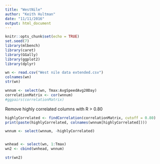 ```yaml
---
title: "WestNile"
author: "Keith Hultman"
date: "11/11/2016"
output: html_document
---
```


```r
knitr::opts_chunk$set(echo = TRUE)
set.seed(7)
library(mlbench)
library(caret)
library(GGally)
library(ggplot2)
library(dplyr)
```

```r

wn <- read.csv("West nile data extended.csv")
colnames(wn)
str(wn)
```

```r
wnnum <- select(wn, Tmax:AvgSpeedAvg20Day)
correlationMatrix <- cor(wnnum)
#ggpairs(correlationMatrix)
```

Remove highly correlated columns with R > 0.80

```r
highlyCorrelated <- findCorrelation(correlationMatrix, cutoff = 0.80)
print(paste(highlyCorrelated, colnames(wnnum[highlyCorrelated])))

wnnum <- select(wnnum, -highlyCorrelated)


wnhead <- select(wn, 1:Tmax)
wn2 <- cbind(wnhead, wnnum)

str(wn2)

```

```r

```




